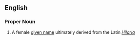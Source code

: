 ==English==

===Proper Noun===
{{en-proper noun}}

# A female [[given name]] ultimately derived from the Latin ''[[Hilaria]]''